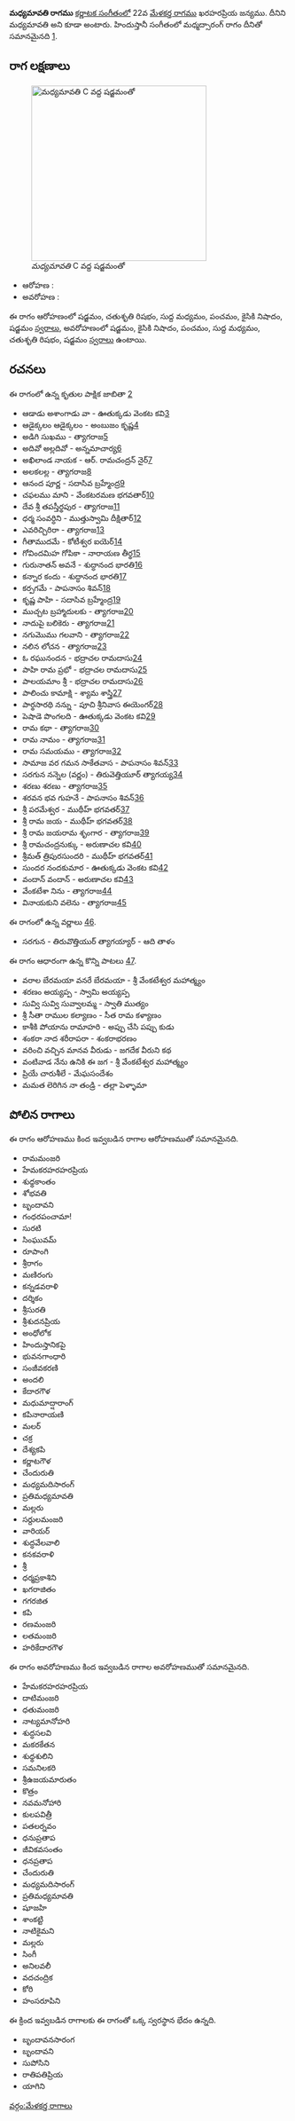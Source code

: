 {{Infobox ragam
	| name          	= మధ్యమావతి
	| synonym	    	= మధ్యమావతి
	| mela          	= 
	| chakra        	= 
	| janaka        	= 
	| type          	= ఔదవ
	| arohanam      	= {{svaraC|S|R2|M1|P|N2|S'}} 
	| avarohanam    	= {{svaraC|S'|N2|P|M1|R2|S}}
	| jeeva         	=
	| chhaya        	=
	| nyasa         	=
	| vishesha      	= 
	| equivalent  		= మధ్మద్సారంగ్
}}
{{కర్ణాటక సంగీత రాగాలు}}
'''మధ్యమావతి రాగము''' [[కర్ణాటక సంగీతం]]లో 22వ [[మేళకర్త రాగము]] ఖరహరప్రియ జన్యము. దీనిని మధ్యమావతి అని కూడా అంటారు. హిందుస్తానీ సంగీతంలో మధ్మద్సారంగ్ రాగం దీనితో సమానమైనది [https://karnatik.com/hcragatable.shtml].


==రాగ లక్షణాలు==
[[Image:madhyamavati_kb2wiki.png|thumb|right|316px|''మధ్యమావతి'' C వద్ద షడ్జమంతో]]

* ఆరోహణ : {{svaraC|S|R2|M1|P|N2|S'}} 
* అవరోహణ : {{svaraC|S'|N2|P|M1|R2|S}}

ఈ రాగం ఆరోహణంలో షడ్జమం, చతుశృతి రిషభం, సుద్ద మధ్యమం, పంచమం, కైసికి నిషాదం, షడ్జమం [[స్వరాలు]], అవరోహణంలో షడ్జమం, కైసికి నిషాదం, పంచమం, సుద్ద మధ్యమం, చతుశృతి రిషభం, షడ్జమం [[స్వరాలు]] ఉంటాయి.

==రచనలు==
ఈ రాగంలో ఉన్న కృతుల పాక్షిక జాబితా [https://github.com/ssrihari/ragavardhini/blob/master/ragas/kritis.psv]
* ఆడాడు అశాంగాడు వా - ఊతుక్కడు వెంకట కవి[http://www.karnatik.com/c1732.shtml]
* ఆడైక్కలం  ఆడైక్కలం - అంబుజం కృష్ణ[http://www.karnatik.com/c3323.shtml]
* అడిగి సుఖము - త్యాగరాజ[http://www.karnatik.com/c1374.shtml]
* అదివో అల్లదివో - అన్నమాచార్య[http://www.karnatik.com/c1577.shtml]
* అఖిలాండ నాయక - ఆర్. రామచంద్రన్ నైర్[http://www.karnatik.com/c3084.shtml]
* అలకలల్ల - త్యాగరాజ[http://www.karnatik.com/c1377.shtml]
* ఆనంద పూర్ణ - సదాసివ  బ్రహ్మేంద్ర[http://www.karnatik.com/c2964.shtml]
* చఫలము  మాని - వేంకటరమణ భగవతార్[http://www.karnatik.com/c3162.shtml]
* దేవ శ్రీ తపస్తీర్థపుర - త్యాగరాజ[http://www.karnatik.com/c2259.shtml]
* ధర్మ సంవర్ధిని - ముత్తుస్వామి దీక్షితార్[http://www.karnatik.com/c1354.shtml]
* ఎవరిచ్చిరిరా - త్యాగరాజ[http://www.karnatik.com/c2322.shtml]
* గీతాముదమే - కోటీశ్వర ఐయెర్[http://www.karnatik.com/c1892.shtml]
* గోవిందమిహ గోపికా - నారాయణ తీర్థ[http://www.karnatik.com/c2416.shtml]
* గురునాతన్  అవనే - శుద్ధానంద  భారతి[http://www.karnatik.com/c1691.shtml]
* కన్నార కందు - శుద్ధానంద  భారతి[http://www.karnatik.com/c1665.shtml]
* కర్పగమే - పాపనాసం  శివన్[http://www.karnatik.com/c1056.shtml]
* కృష్ణ పాహి - సదాసివ  బ్రహ్మేంద్ర[http://www.karnatik.com/c2974.shtml]
* ముచ్చట  బ్రహ్మాదులకు - త్యాగరాజ[http://www.karnatik.com/c2565.shtml]
* నాదుపై బలికెరు - త్యాగరాజ[http://www.karnatik.com/c2578.shtml]
* నగుమొము గలవాని - త్యాగరాజ[http://www.karnatik.com/c1704.shtml]
* నలిన లోచన - త్యాగరాజ[http://www.karnatik.com/c2579.shtml]
* ఓ రఘునందన - భద్రాచల రామదాసు[http://www.karnatik.com/c2486.shtml]
* పాహి రామ ప్రభో - భద్రాచల రామదాసు[http://www.karnatik.com/c2489.shtml]
* పాలయమాం  శ్రీ - భద్రాచల రామదాసు[http://www.karnatik.com/c2490.shtml]
* పాలించు కామాక్షి - శ్యామ శాస్త్రి[http://www.karnatik.com/c2442.shtml]
* పార్థసారథి నన్ను - పూచి శ్రీనివాస ఈయెంగర్[http://www.karnatik.com/c3247.shtml]
* పెషాడె పొంగలది - ఊతుక్కడు వెంకట కవి[http://www.karnatik.com/c2432.shtml]
* రామ కథా - త్యాగరాజ[http://www.karnatik.com/c2751.shtml]
* రామ నామం - త్యాగరాజ[http://www.karnatik.com/c2755.shtml]
* రామ సమయము - త్యాగరాజ[http://www.karnatik.com/c2775.shtml]
* సామాజ వర గమన సాకేతవాస - పాపనాసం  శివన్[http://www.karnatik.com/c1558.shtml]
* సరగున నన్నెల  (వర్ణం) - తిరువెత్తియూర్ త్యాగయ్య[http://www.karnatik.com/c3029.shtml]
* శరణు శరణు - త్యాగరాజ[http://www.karnatik.com/c2827.shtml]
* శరవన  భవ గుహనే - పాపనాసం  శివన్[http://www.karnatik.com/c1729.shtml]
* శ్రీ పరమేశ్వర - ముథీహ్ భగవతర్[http://www.karnatik.com/c2000.shtml]
* శ్రీ రామ జయ - ముథీహ్ భగవతర్[http://www.karnatik.com/c2158.shtml]
* శ్రీ రామ జయరామ శృంగార - త్యాగరాజ[http://www.karnatik.com/c2847.shtml]
* శ్రీ రామచంద్రనుక్కు - అరుణాచల కవి[http://www.karnatik.com/c1162.shtml]
* శ్రీమత్  త్రిపురసుందరి - ముథీహ్ భగవతర్[http://www.karnatik.com/c2107.shtml]
* సుందర నందకుమార - ఊతుక్కడు వెంకట కవి[http://www.karnatik.com/c1463.shtml]
* వందాన్ వందాన్ - అరుణాచల కవి[http://www.karnatik.com/c1165.shtml]
* వేంకటేశా   నిను - త్యాగరాజ[http://www.karnatik.com/c1346.shtml]
* వినాయకుని వలెను - త్యాగరాజ[http://www.karnatik.com/c2701.shtml]

ఈ రాగంలో ఉన్న వర్ణాలు [http://www.carnatica.in/kriti/varnamlist.htm].
* సరగున - తిరువొత్తియుర్ త్యాగయ్యార్ - ఆది తాళం

ఈ రాగం ఆధారంగా ఉన్న కొన్ని పాటలు [http://rksanka.tripod.com/music/rslist.html].
* వరాల బేరమయా వనరే బేరమయా - శ్రీ వేంకటేశ్వర మహాత్మ్యం
* శరణం అయ్యప్ప - స్వామి అయ్యప్ప
* సువ్వి సువ్వి సువ్వాలమ్మ - స్వాతి ముత్యం
* శ్రీ సీతా రాముల కల్యాణం - సీత రామ కళ్యాణం
* కాశీకి పోయాను రామాహరి - అప్పు చేసి పప్పు కుడు
* శంకరా నాద శరీరాపరా - శంకరాభరణం
* వరించి వచ్చిన మానవ వీరుడు - జగదేక వీరుని కథ
* వంటివాడ నేను ఉనికి ఈ జగ - శ్రీ వేంకటేశ్వర మహాత్మ్యం
* ప్రియే చారుశీలే - మేఘసందేశం
* మమత లెరిగిన నా తండ్రి - తల్లా పెళ్ళామా




==పోలిన రాగాలు==
ఈ రాగం ఆరోహణము కింద ఇవ్వబడిన రాగాల ఆరోహణముతో సమానమైనది.
* రామమంజరి
* హేమకరహరహరప్రియ
* శుధ్ధకాంతం
* శోభవతి
* బృందావని
* గంధరపంచామా!
* సురటి
* సింఘువమ్
* రూపాంగి
* శ్రీరాగం
* మణిరంగు
* కన్నడవరాళి
* దర్శికం
* శ్రీసురతి
* శ్రీశుదనప్రియ
* అంధోలోక
* హిందుస్తానికపై
* భువనగాంధారి
* సంజీవకరణి
* అందలి
* కేదారగౌళ
* మధుమాద్షారాంగ్
* కపినారాయణి
* మలర్
* చక్ర
*  దేశ్యకపి
* కర్ణాటగౌళ
* చేందురుతి
* మధ్యమదిసారంగ్
* ప్రతిమధ్యమావతి
*  మల్లరు
* సర్దులమంజరి
* వారియర్
* శుద్ధవేలవాలి
* కనకవరాళి
* శ్రీ
* ధర్మప్రకాశిని
*  ఖగరాజితం
* గగరజిత
* కపి
* రణమంజరి
* లతమంజరి
* హరికేదారగౌళ

ఈ రాగం అవరోహణము కింద ఇవ్వబడిన రాగాల అవరోహణముతో సమానమైనది.
* హేమకరహరహరప్రియ
* దాటిమంజరి
* ధతుమంజరి
* నాట్యమానోహరి
*  శుద్ధసలవి
* మకరకేతన
* శుధ్ధశులిని
* సమనిలకరి
* శ్రీఉజయమారుతం
* కొత్రం
* నవమనోహారి
* కులపవిత్రీ
* పతలర్నవం
* ధనుప్రతాప
* జీవికవసంతం
*  ధనప్రతాప
* చేందురుతి
* మధ్యమదిసారంగ్
* ప్రతిమధ్యమావతి
* షూజహి
*  శాంకట్టి
*  నాటికైమని
*  మల్లరు
* సింగీ
* అనిలవలీ
* వదచంద్రిక
* కోరి
* హంసరూపిని

ఈ క్రింద ఇవ్వబడిన రాగాలకు ఈ రాగంతో ఒక్క స్వరస్థాన భేదం ఉన్నది.
*  బృందావనసారంగ
* బృందావని
* సుపోసిని
* రాతిపతిప్రియ
* యాగిని



[[వర్గం:మేళకర్త రాగాలు]]